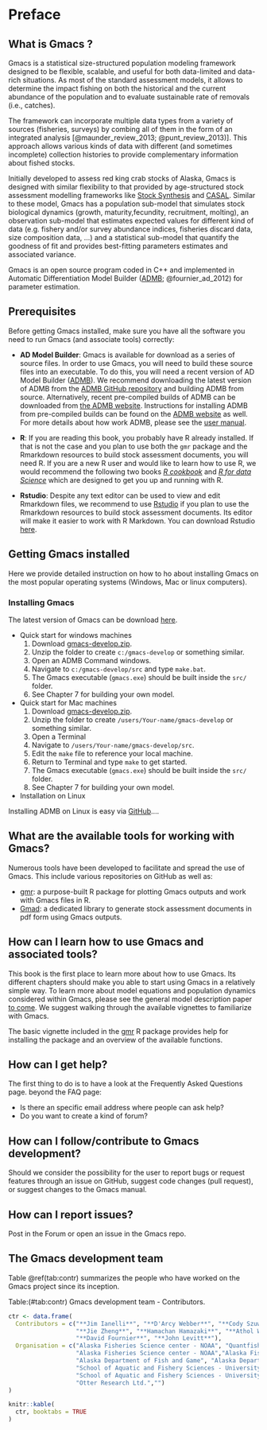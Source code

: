 # Preface {#Preface}

## What is Gmacs ?{-}

Gmacs is a statistical size-structured population modeling framework designed to be flexible, scalable, and useful for both data-limited and data-rich situations. As most of the standard assessment models, it allows to determine the impact fishing on both the historical and the current abundance of the population and to evaluate sustainable rate of removals (i.e., catches).

The framework can incorporate multiple data types from a variety of sources (fisheries, surveys) by combing all of them in the form of an integrated analysis [@maunder_review_2013; @punt_review_2013)]. This approach allows various kinds of data with different (and sometimes incomplete) collection histories to provide complementary information about fished stocks.

Initially developed to assess red king crab stocks of Alaska, Gmacs is designed with similar flexibility to that provided by age-structured stock assessment modelling frameworks like [Stock Synthesis](https://vlab.noaa.gov/web/stock-synthesis) and [CASAL](https://niwa.co.nz/fisheries/tools-resources/casal). Similar to these model, Gmacs has a population sub-model that simulates stock biological dynamics (growth, maturity,fecundity, recruitment, molting), an observation sub-model that estimates expected values for different kind of data (e.g. fishery and/or survey abundance indices, fisheries discard data, size composition data, ...) and a statistical sub-model that quantify the goodness of fit and provides best-fitting parameters estimates and associated variance.

Gmacs is an open source program coded in C++ and implemented in Automatic Differentiation Model Builder ([ADMB](http://www.admb-project.org/); @fournier_ad_2012) for parameter estimation.


## Prerequisites{-}

Before getting Gmacs installed, make sure you have all the software you need to run Gmacs (and associate tools) correctly:

+ __AD Model Builder__: Gmacs is available for download as a series of source files. In order to use Gmacs, you will need to build these source files into an executable. To do this, you will need a recent version of AD Model Builder ([ADMB](http://www.admb-project.org/)). We recommend downloading the latest version of ADMB from the [ADMB GitHub repository](https://github.com/admb-project/admb) and building ADMB from source. Alternatively, recent pre-compiled builds of ADMB can be downloaded from [the ADMB website](http://www.admb-project.org/downloads/). Instructions for installing ADMB from pre-compiled builds can be found on the [ADMB website](http://www.admb-project.org/docs/install/) as well. For more details about how work ADMB, please see the [user manual](http://www.admb-project.org/docs/manuals/).

+ __R__: If you are reading this book, you probably have R already installed. If that is not the case and you plan to use both the `gmr` package and the Rmarkdown resources to build stock assessment documents, you will need R. If you are a new R user and would like to learn how to use R, we would recommend the following two books [_R cookbook_](https://rc2e.com/index.html) and [_R for data Science_](https://r4ds.had.co.nz/) which are designed to get you up and running with R.

+ __Rstudio__: Despite any text editor can be used to view and edit Rmarkdown files, we recommend to use [Rstudio](https://www.rstudio.com/) if you plan to use the Rmarkdown resources to build stock assessment documents. Its editor will make it easier to work with R Markdown. You can download Rstudio [here](https://www.rstudio.com/products/rstudio/download/).

## Getting Gmacs installed{-}

Here we provide detailed instruction on how to ho about installing Gmacs on the most popular operating systems (Windows, Mac or linux computers).

### Installing Gmacs{-}

The latest version of Gmacs can be download [here](). 

  - Quick start for windows machines
    1. Download [gmacs-develop.zip](https://github.com/seacode/gmacs/archive/develop.zip).
    2. Unzip the folder to create `c:/gmacs-develop` or something similar.
    3. Open an ADMB Command windows.
    4. Navigate to `c:/gmacs-develop/src` and type `make.bat`.
    5. The Gmacs executable (`gmacs.exe`) should be built inside the `src/` folder.
    6. See Chapter 7 for building your own model.
    
  - Quick start for Mac machines
    1. Download [gmacs-develop.zip](https://github.com/seacode/gmacs/archive/develop.zip).
    2. Unzip the folder to create `/users/Your-name/gmacs-develop` or something similar.
    3. Open a Terminal
    4. Navigate to `/users/Your-name/gmacs-develop/src`.
    5. Edit the `make` file to reference your local machine.
    6. Return to Terminal and type `make` to get started.
    7. The Gmacs executable (`gmacs.exe`) should be built inside the `src/` folder.
    8. See Chapter 7 for building your own model.
  
  - Installation on Linux

Installing ADMB on Linux is easy via [GitHub](https://github.com/)....


## What are the available tools for working with Gmacs?{-}

Numerous tools have been developed to facilitate and spread the use of Gmacs. This include various repositories on GitHub as well as:

  - [gmr](https://github.com/seacode/gmacs/tree/develop/gmr): a purpose-built R package for plotting Gmacs outputs and work with Gmacs files in R.
  - [Gmad](): a dedicated library to generate stock assessment documents in pdf form using Gmacs outputs.

## How can I learn how to use Gmacs and associated tools?{-}

This book is the first place to learn more about how to use Gmacs. Its different chapters should make you able to start using Gmacs in a relatively simple way. To learn more about model equations and population dynamics considered within Gmacs, please see the general model description paper [to come](). We suggest walking through the available vignettes to familiarize with Gmacs.

The basic vignette included in the [gmr](https://github.com/seacode/gmacs/tree/develop/gmr) R package provides help for installing the package and an overview of the available functions.

## How can I get help?{-}

The first thing to do is to have a look at the Frequently Asked Questions page.
beyond the FAQ page:

  - Is there an specific email address where people can ask help?
  - Do you want to create a kind of forum?

## How can I follow/contribute to Gmacs development?{-}

Should we consider the possibility for the user to report bugs or request features through an issue on GitHub, suggest code changes (pull request), or suggest changes to the Gmacs manual.

## How can I report issues?{-}

Post in the Forum or open an issue in the Gmacs repo.

## The Gmacs development team{-}

Table \@ref(tab:contr) summarizes the people who have worked on the Gmacs project since its inception. 

Table:(\#tab:contr) Gmacs development team - Contributors.

```r
ctr <- data.frame(
  Contributors = c("**Jim Ianelli**", "**D'Arcy Webber**", "**Cody Szuwalski**", "**Jack Turnock**",
                   "**Jie Zheng**", "**Hamachan Hamazaki**", "**Athol Whitten**", "**Andre Punt**",
                   "**David Fournier**", "**John Levitt**"),
  Organisation = c("Alaska Fisheries Science center - NOAA", "Quantfish",
                   "Alaska Fisheries Science center - NOAA","Alaska Fisheries Science center - NOAA",
                   "Alaska Department of Fish and Game", "Alaska Department of Fish and Game",
                   "School of Aquatic and Fishery Sciences - University of Washington",
                   "School of Aquatic and Fishery Sciences - University of Washington",
                   "Otter Research Ltd.","")
)

knitr::kable(
  ctr, booktabs = TRUE
)
```